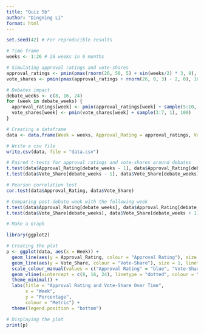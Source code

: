 ```yaml
---
title: "Quiz 5b"
author: "Dingning Li"
format: html
---
```


```r
set.seed(42) # For reproducible results

# Time frame
weeks <- 1:26 # 26 weeks in 6 months

# Simulating approval ratings and vote-shares
approval_ratings <- pmin(pmax(rnorm(26, 50, 5) + sin(weeks/2) * 3, 0), 100)
vote_shares <- pmin(pmax(approval_ratings + rnorm(26, 0, 3) - 2, 0), 100)

# Debates impact
debate_weeks <- c(8, 16, 24)
for (week in debate_weeks) {
  approval_ratings[week] <- pmin(approval_ratings[week] + sample(5:10, 1), 100)
  vote_shares[week] <- pmin(vote_shares[week] + sample(3:7, 1), 100)
}

# Creating a dataframe
data <- data.frame(Week = weeks, Approval_Rating = approval_ratings, Vote_Share = vote_shares)

# Write a csv file
write.csv(data, file = "data.csv")
```


```r
# Paired t-tests for approval ratings and vote-shares around debates
t.test(data$Approval_Rating[debate_weeks - 1], data$Approval_Rating[debate_weeks], paired = TRUE)
t.test(data$Vote_Share[debate_weeks - 1], data$Vote_Share[debate_weeks], paired = TRUE)

# Pearson correlation test
cor.test(data$Approval_Rating, data$Vote_Share)

# Comparing post-debate week with the following week
t.test(data$Approval_Rating[debate_weeks], data$Approval_Rating[debate_weeks + 1], paired = TRUE)
t.test(data$Vote_Share[debate_weeks], data$Vote_Share[debate_weeks + 1], paired = TRUE)


```

```r
# Make a Graph

library(ggplot2)

# Creating the plot
p <- ggplot(data, aes(x = Week)) + 
  geom_line(aes(y = Approval_Rating, colour = "Approval Rating"), size = 1) + 
  geom_line(aes(y = Vote_Share, colour = "Vote-Share"), size = 1, linetype = "dashed") +
  scale_colour_manual(values = c("Approval Rating" = "blue", "Vote-Share" = "orange")) +
  geom_vline(xintercept = c(8, 16, 24), linetype = "dotted", colour = "red", size = 1) +
  theme_minimal() +
  labs(title = "Approval Rating and Vote-Share Over Time",
       x = "Week",
       y = "Percentage",
       colour = "Metric") +
  theme(legend.position = "bottom")

# Displaying the plot
print(p)

```

